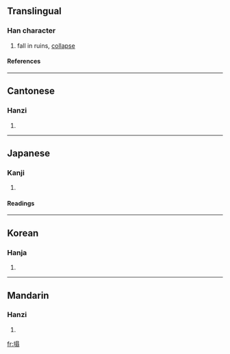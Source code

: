 ==Translingual==
===Han character===
{{Han char|rn=32|rad=土|as=10|sn=13|four=4612<sub>7</sub>|canj=土日尸一 (GASM)}}
# fall in ruins, [[collapse]]
====References====
{{Han ref|kx=0235.040|dkj=05322|dj=0472.310|hdz=10471.130|uh=584C|ud=22604|bh=B6F2|bd=46834}}
----
==Cantonese==
===Hanzi===
{{yue-hanzi|jyut=|y=taap3}}
# {{defn|Cantonese}}
----
==Japanese==
===Kanji===
{{ja-kanji|grade=|rs=土10}}
# {{defn|Japanese}} 
====Readings====
{{ja-readings|on=[[とう]] (tō)|kun=}}
----
==Korean==
===Hanja===
{{ko-hanja|hangeul=[[탑]]|rv=tap|mr=t'ap}}
# {{defn|Korean}}
----
==Mandarin==
===Hanzi===
{{cmn-hanzi|pin=[[tā]] ([[ta1]])|wg=t'a<sup>1</sup>}}
# {{defn|Mandarin}}

[[fr:塌]]